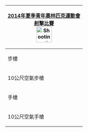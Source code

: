 {| class="infobox" style="padding:0.3em; margin-left:15px; border:1px solid #B8C7D9; background:#f5faff; font-size:90%; line-height:1.5em"
|- style="background:#cedff2; text-align:center;"
!colspan=7|[[2014年夏季青年奧林匹克運動會]]<br/>[[2014年夏季青年奧林匹克運動會射擊比賽|射擊比賽]]<br/>[[Image:Shooting pictogram.svg|50px]]
|- style="background:#deeaf6; text-align:center;"
!colspan=7|步槍
|-
|10公尺空氣步槍
|&nbsp;
|[[2014年夏季青年奧林匹克運動會射擊男子10公尺空氣步槍比賽|男子]]
|&nbsp;
|[[2014年夏季青年奧林匹克運動會射擊女子10公尺空氣步槍比賽|女子]]
|&nbsp;
|[[2014年夏季青年奧林匹克運動會射擊混合團體10公尺空氣步槍比賽|團體]]
|- style="background:#deeaf6; text-align:center;"
!colspan=7|手槍
|-
|10公尺空氣手槍
|&nbsp;
|[[2014年夏季青年奧林匹克運動會射擊男子10公尺空氣手槍比賽|男子]]
|&nbsp;
|[[2014年夏季青年奧林匹克運動會射擊女子10公尺空氣手槍比賽|女子]]
|&nbsp;
|[[2014年夏季青年奧林匹克運動會射擊混合團體10公尺空氣手槍比賽|團體]]
|}<noinclude>
[[Category:2014年夏季青年奧林匹克運動會比賽項目導航模板|{{PAGENAME}}]]
</noinclude>